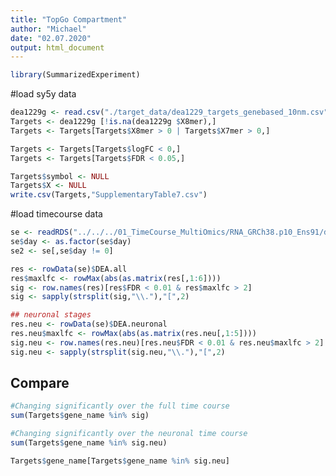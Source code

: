 ---
title: "TopGo Compartment"
author: "Michael"
date: "02.07.2020"
output: html_document
---

```{r}
library(SummarizedExperiment)
```

#load sy5y data
```{r}
dea1229g <- read.csv("./target_data/dea1229_targets_genebased_10nm.csv")
Targets <- dea1229g [!is.na(dea1229g $X8mer),]
Targets <- Targets[Targets$X8mer > 0 | Targets$X7mer > 0,]

Targets <- Targets[Targets$logFC < 0,]
Targets <- Targets[Targets$FDR < 0.05,]

Targets$symbol <- NULL
Targets$X <- NULL
write.csv(Targets,"SupplementaryTable7.csv")
```


#load timecourse data
```{r}
se <- readRDS("../../../01_TimeCourse_MultiOmics/RNA_GRCh38.p10_Ens91/data/Long_RNA/longRNA.DEA.SE.rds")
se$day <- as.factor(se$day)
se2 <- se[,se$day != 0]
```


```{r significant results, eval=TRUE}
res <- rowData(se)$DEA.all
res$maxlfc <- rowMax(abs(as.matrix(res[,1:6]))) 
sig <- row.names(res)[res$FDR < 0.01 & res$maxlfc > 2]
sig <- sapply(strsplit(sig,"\\."),"[",2)

## neuronal stages
res.neu <- rowData(se)$DEA.neuronal
res.neu$maxlfc <- rowMax(abs(as.matrix(res.neu[,1:5]))) 
sig.neu <- row.names(res.neu)[res.neu$FDR < 0.01 & res.neu$maxlfc > 2]
sig.neu <- sapply(strsplit(sig.neu,"\\."),"[",2)
```



## Compare
```{r}
#Changing significantly over the full time course
sum(Targets$gene_name %in% sig)
```
```{r}
#Changing significantly over the neuronal time course
sum(Targets$gene_name %in% sig.neu)
```

```{r}
Targets$gene_name[Targets$gene_name %in% sig.neu]
```



















